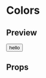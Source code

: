 
<Meta title="Design System/Basic" />

# Colors

## Preview

<Preview>
  <Story
    name="Colors"
    parameters={{
      previewTabs: {
        // one hides the canvas
        canvas: { hidden: true },
      },
    }}
  >
    <Button onClick={action("xxxx")}>hello</Button>
  </Story>
</Preview>

## Props

<Props of={Button} />
